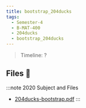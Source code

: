 ```yaml
---
title: bootstrap_204ducks
tags:
  - Semester-4
  - B-MAT-400
  - 204ducks
  - bootstrap_204ducks
---
```

> Timeline: ?


## Files 📂

:::note 2020 Subject and Files
- [204ducks-bootstrap.pdf](https://github.com/Studio-17/Epitech-Subjects/raw/main/Semester-4/B-MAT-400/204ducks/bootstrap_204ducks/204ducks-bootstrap.pdf)
:::
